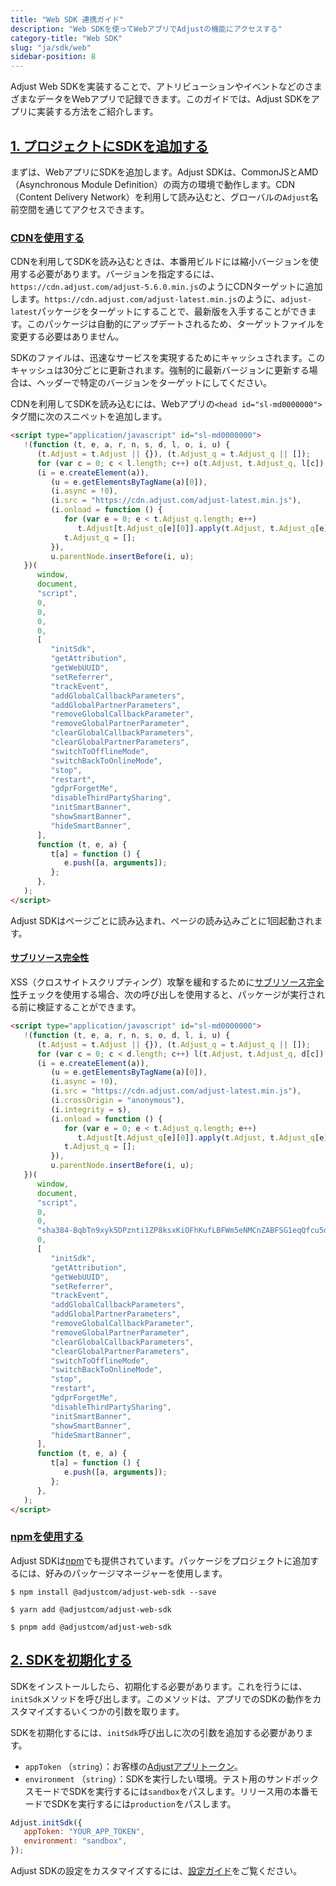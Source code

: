 ```yaml
---
title: "Web SDK 連携ガイド"
description: "Web SDKを使ってWebアプリでAdjustの機能にアクセスする"
category-title: "Web SDK"
slug: "ja/sdk/web"
sidebar-position: 8
---
```


Adjust Web SDKを実装することで、アトリビューションやイベントなどのさまざまなデータをWebアプリで記録できます。このガイドでは、Adjust SDKをアプリに実装する方法をご紹介します。

## [1\. プロジェクトにSDKを追加する](1-add-the-sdk-to-your-project)

まずは、WebアプリにSDKを追加します。Adjust SDKは、CommonJSとAMD（Asynchronous Module Definition）の両方の環境で動作します。CDN（Content Delivery Network）を利用して読み込むと、グローバルの`Adjust`名前空間を通じてアクセスできます。

### [CDNを使用する](using-a-cdn)

CDNを利用してSDKを読み込むときは、本番用ビルドには縮小バージョンを使用する必要があります。バージョンを指定するには、`https://cdn.adjust.com/adjust-5.6.0.min.js`のようにCDNターゲットに追加します。`https://cdn.adjust.com/adjust-latest.min.js`のように、`adjust-latest`パッケージをターゲットにすることで、最新版を入手することができます。このパッケージは自動的にアップデートされるため、ターゲットファイルを変更する必要はありません。

<Callout type="tip">

SDKのファイルは、迅速なサービスを実現するためにキャッシュされます。このキャッシュは30分ごとに更新されます。強制的に最新バージョンに更新する場合は、ヘッダーで特定のバージョンをターゲットにしてください。

</Callout>

CDNを利用してSDKを読み込むには、Webアプリの`<head id="sl-md0000000">`タグ間に次のスニペットを追加します。

```html
<script type="application/javascript" id="sl-md0000000">
   !(function (t, e, a, r, n, s, d, l, o, i, u) {
      (t.Adjust = t.Adjust || {}), (t.Adjust_q = t.Adjust_q || []);
      for (var c = 0; c < l.length; c++) o(t.Adjust, t.Adjust_q, l[c]);
      (i = e.createElement(a)),
         (u = e.getElementsByTagName(a)[0]),
         (i.async = !0),
         (i.src = "https://cdn.adjust.com/adjust-latest.min.js"),
         (i.onload = function () {
            for (var e = 0; e < t.Adjust_q.length; e++)
               t.Adjust[t.Adjust_q[e][0]].apply(t.Adjust, t.Adjust_q[e][1]);
            t.Adjust_q = [];
         }),
         u.parentNode.insertBefore(i, u);
   })(
      window,
      document,
      "script",
      0,
      0,
      0,
      0,
      [
         "initSdk",
         "getAttribution",
         "getWebUUID",
         "setReferrer",
         "trackEvent",
         "addGlobalCallbackParameters",
         "addGlobalPartnerParameters",
         "removeGlobalCallbackParameter",
         "removeGlobalPartnerParameter",
         "clearGlobalCallbackParameters",
         "clearGlobalPartnerParameters",
         "switchToOfflineMode",
         "switchBackToOnlineMode",
         "stop",
         "restart",
         "gdprForgetMe",
         "disableThirdPartySharing",
         "initSmartBanner",
         "showSmartBanner",
         "hideSmartBanner",
      ],
      function (t, e, a) {
         t[a] = function () {
            e.push([a, arguments]);
         };
      },
   );
</script>
```

Adjust SDKはページごとに読み込まれ、ページの読み込みごとに1回起動されます。

#### [サブリソース完全性](subresource-integrity)

XSS（クロスサイトスクリプティング）攻撃を緩和するために[サブリソース完全性](https://developer.mozilla.org/en-US/docs/Web/Security/Subresource_Integrity)チェックを使用する場合、次の呼び出しを使用すると、パッケージが実行される前に検証することができます。

```html
<script type="application/javascript" id="sl-md0000000">
   !(function (t, e, a, r, n, s, o, d, l, i, u) {
      (t.Adjust = t.Adjust || {}), (t.Adjust_q = t.Adjust_q || []);
      for (var c = 0; c < d.length; c++) l(t.Adjust, t.Adjust_q, d[c]);
      (i = e.createElement(a)),
         (u = e.getElementsByTagName(a)[0]),
         (i.async = !0),
         (i.src = "https://cdn.adjust.com/adjust-latest.min.js"),
         (i.crossOrigin = "anonymous"),
         (i.integrity = s),
         (i.onload = function () {
            for (var e = 0; e < t.Adjust_q.length; e++)
               t.Adjust[t.Adjust_q[e][0]].apply(t.Adjust, t.Adjust_q[e][1]);
            t.Adjust_q = [];
         }),
         u.parentNode.insertBefore(i, u);
   })(
      window,
      document,
      "script",
      0,
      0,
      "sha384-BqbTn9xyk5DPznti1ZP8ksxKiOFhKufLBFWm5eNMCnZABFSG1eqQfcu5dsiZJHu5",
      0,
      [
         "initSdk",
         "getAttribution",
         "getWebUUID",
         "setReferrer",
         "trackEvent",
         "addGlobalCallbackParameters",
         "addGlobalPartnerParameters",
         "removeGlobalCallbackParameter",
         "removeGlobalPartnerParameter",
         "clearGlobalCallbackParameters",
         "clearGlobalPartnerParameters",
         "switchToOfflineMode",
         "switchBackToOnlineMode",
         "stop",
         "restart",
         "gdprForgetMe",
         "disableThirdPartySharing",
         "initSmartBanner",
         "showSmartBanner",
         "hideSmartBanner",
      ],
      function (t, e, a) {
         t[a] = function () {
            e.push([a, arguments]);
         };
      },
   );
</script>
```

### [npmを使用する](using-npm)

Adjust SDKは[npm](https://www.npmjs.com/package/@adjustcom/adjust-web-sdk)でも提供されています。パッケージをプロジェクトに追加するには、好みのパッケージマネージャーを使用します。

<Tabs>
<Tab title="NPM" sync="npm">

```console
$ npm install @adjustcom/adjust-web-sdk --save
```

</Tab>
<Tab title="yarn" sync="yarn">

```console
$ yarn add @adjustcom/adjust-web-sdk
```

</Tab>
<Tab title="pnpm" sync="pnpm">

```console
$ pnpm add @adjustcom/adjust-web-sdk
```

</Tab>
</Tabs>

## [2\. SDKを初期化する](2-initialize-the-sdk)

SDKをインストールしたら、初期化する必要があります。これを行うには、`initSdk`メソッドを呼び出します。このメソッドは、アプリでのSDKの動作をカスタマイズするいくつかの引数を取ります。

SDKを初期化するには、`initSdk`呼び出しに次の引数を追加する必要があります。

-  `appToken` （`string`）：お客様の[Adjustアプリトークン](https://help.adjust.com/ja/article/app-token-and-reporting-currency#view-your-app-details)。
-  `environment` （`string`）：SDKを実行したい環境。テスト用のサンドボックスモードでSDKを実行するには`sandbox`をパスします。リリース用の本番モードでSDKを実行するには`production`をパスします。

```js
Adjust.initSdk({
   appToken: "YOUR_APP_TOKEN",
   environment: "sandbox",
});
```

<Callout type="seealso">

Adjust SDKの設定をカスタマイズするには、[設定ガイド](/en/sdk/web/configuration)をご覧ください。

</Callout>
